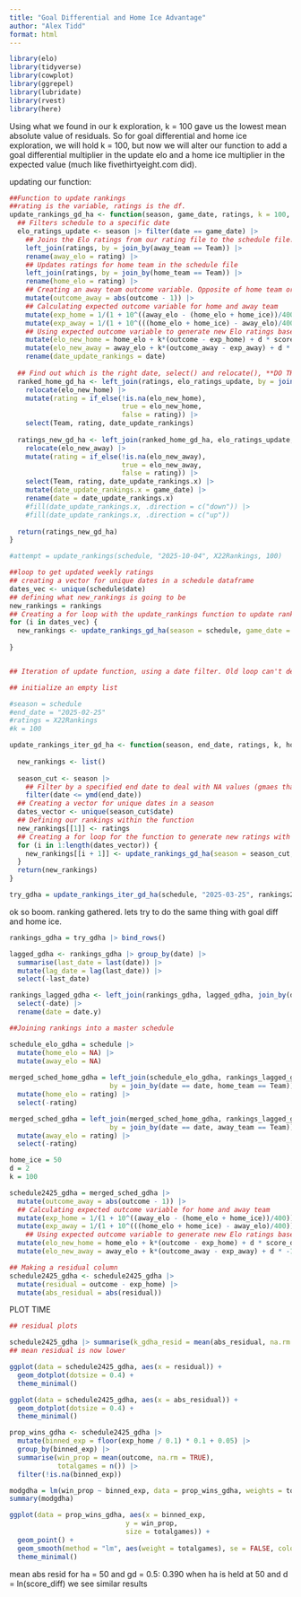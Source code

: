 ```yaml
---
title: "Goal Differential and Home Ice Advantage"
author: "Alex Tidd"
format: html
---
```


```r
library(elo)
library(tidyverse)
library(cowplot)
library(ggrepel)
library(lubridate)
library(rvest)
library(here)
```

Using what we found in our k exploration, k = 100 gave us the lowest mean absolute value of residuals. So for goal differential and home ice exploration, we will hold k = 100, but now we will alter our function to add a goal differential multiplier in the update elo and a home ice multiplier in the expected value (much like fivethirtyeight.com did).

updating our function:
```r
##Function to update rankings
##rating is the variable, ratings is the df.
update_rankings_gd_ha <- function(season, game_date, ratings, k = 100, home_ice = 50, d = 0.5){
  ## Filters schedule to a specific date
  elo_ratings_update <- season |> filter(date == game_date) |>
    ## Joins the Elo ratings from our rating file to the schedule file. Puts updated ratings in the schedule
    left_join(ratings, by = join_by(away_team == Team)) |>
    rename(away_elo = rating) |>  
    ## Updates ratings for home team in the schedule file
    left_join(ratings, by = join_by(home_team == Team)) |>
    rename(home_elo = rating) |>
    ## Creating an away team outcome variable. Opposite of home team or same if tie.
    mutate(outcome_away = abs(outcome - 1)) |> 
    ## Calculating expected outcome variable for home and away team
    mutate(exp_home = 1/(1 + 10^((away_elo - (home_elo + home_ice))/400))) |>
    mutate(exp_away = 1/(1 + 10^(((home_elo + home_ice) - away_elo)/400))) |>
    ## Using expected outcome variable to generate new Elo ratings based on actual outcome and expected outcome
    mutate(elo_new_home = home_elo + k*(outcome - exp_home) + d * score_diff) |>
    mutate(elo_new_away = away_elo + k*(outcome_away - exp_away) + d * -1 * (score_diff)) |>
    rename(date_update_rankings = date)
  
  ## Find out which is the right date, select() and relocate(), **DO THIS FIRST**: try renaming date in one of the df to make less confusing (at start).
  ranked_home_gd_ha <- left_join(ratings, elo_ratings_update, by = join_by(Team == home_team)) |>
    relocate(elo_new_home) |>
    mutate(rating = if_else(!is.na(elo_new_home),
                            true = elo_new_home,
                            false = rating)) |>
    select(Team, rating, date_update_rankings)
  
  ratings_new_gd_ha <- left_join(ranked_home_gd_ha, elo_ratings_update, by = join_by(Team == away_team)) |>
    relocate(elo_new_away) |>
    mutate(rating = if_else(!is.na(elo_new_away),
                            true = elo_new_away,
                            false = rating)) |>
    select(Team, rating, date_update_rankings.x) |>
    mutate(date_update_rankings.x = game_date) |>
    rename(date = date_update_rankings.x)
    #fill(date_update_rankings.x, .direction = c("down")) |>
    #fill(date_update_rankings.x, .direction = c("up"))
  
  return(ratings_new_gd_ha)
}

#attempt = update_rankings(schedule, "2025-10-04", X22Rankings, 100)

##loop to get updated weekly ratings
## creating a vector for unique dates in a schedule dataframe
dates_vec <- unique(schedule$date)
## defining what new_rankings is going to be
new_rankings = rankings
## Creating a for loop with the update_rankings function to update rankings up to a specified date
for (i in dates_vec) {
  new_rankings <- update_rankings_gd_ha(season = schedule, game_date = i, ratings = new_rankings, k = 100, home_ice = 50, d = 0.5)
  
}


## Iteration of update function, using a date filter. Old loop can't deal with NA Values

## initialize an empty list

#season = schedule
#end_date = "2025-02-25"
#ratings = X22Rankings
#k = 100

update_rankings_iter_gd_ha <- function(season, end_date, ratings, k, home_ice, d){
  
  new_rankings <- list()
  
  season_cut <- season |> 
    ## Filter by a specified end date to deal with NA values (gmaes that have yet to be played)
    filter(date <= ymd(end_date))
  ## Creating a vector for unique dates in a season
  dates_vector <- unique(season_cut$date)
  ## Defining our rankings within the function
  new_rankings[[1]] <- ratings
  ## Creating a for loop for the function to generate new ratings with the updtae_rankings function
  for (i in 1:length(dates_vector)) {
    new_rankings[[i + 1]] <- update_rankings_gd_ha(season = season_cut, game_date = dates_vector[i], ratings = new_rankings[[i]], k = k, home_ice = 50, d = 0.5)
  }
  return(new_rankings)
}
```

```r
try_gdha = update_rankings_iter_gd_ha(schedule, "2025-03-25", rankings2324, 100, home_ice = 50, d = 2)
```

ok so boom. ranking gathered. lets try to do the same thing with goal diff and home ice. 

```r
rankings_gdha = try_gdha |> bind_rows()

lagged_gdha <- rankings_gdha |> group_by(date) |>
  summarise(last_date = last(date)) |>
  mutate(lag_date = lag(last_date)) |>
  select(-last_date)

rankings_lagged_gdha <- left_join(rankings_gdha, lagged_gdha, join_by(date == lag_date)) |>
  select(-date) |>
  rename(date = date.y)

##Joining rankings into a master schedule

schedule_elo_gdha = schedule |>
  mutate(home_elo = NA) |>
  mutate(away_elo = NA)
  
merged_sched_home_gdha = left_join(schedule_elo_gdha, rankings_lagged_gdha, 
                         by = join_by(date == date, home_team == Team)) |>
  mutate(home_elo = rating) |>
  select(-rating)

merged_sched_gdha = left_join(merged_sched_home_gdha, rankings_lagged_gdha,
                         by = join_by(date == date, away_team == Team)) |>
  mutate(away_elo = rating) |>
  select(-rating)

home_ice = 50
d = 2
k = 100

schedule2425_gdha = merged_sched_gdha |>
  mutate(outcome_away = abs(outcome - 1)) |> 
  ## Calculating expected outcome variable for home and away team
  mutate(exp_home = 1/(1 + 10^((away_elo - (home_elo + home_ice))/400))) |>
  mutate(exp_away = 1/(1 + 10^(((home_elo + home_ice) - away_elo)/400))) |>
    ## Using expected outcome variable to generate new Elo ratings based on actual outcome and expected outcome
  mutate(elo_new_home = home_elo + k*(outcome - exp_home) + d * score_diff) |>
  mutate(elo_new_away = away_elo + k*(outcome_away - exp_away) + d * -1 * (score_diff))

## Making a residual column
schedule2425_gdha <- schedule2425_gdha |>
  mutate(residual = outcome - exp_home) |>
  mutate(abs_residual = abs(residual))
```

PLOT TIME
```r
## residual plots

schedule2425_gdha |> summarise(k_gdha_resid = mean(abs_residual, na.rm = TRUE))
## mean residual is now lower

ggplot(data = schedule2425_gdha, aes(x = residual)) +
  geom_dotplot(dotsize = 0.4) +
  theme_minimal()

ggplot(data = schedule2425_gdha, aes(x = abs_residual)) +
  geom_dotplot(dotsize = 0.4) +
  theme_minimal()

prop_wins_gdha <- schedule2425_gdha |>
  mutate(binned_exp = floor(exp_home / 0.1) * 0.1 + 0.05) |>
  group_by(binned_exp) |>
  summarise(win_prop = mean(outcome, na.rm = TRUE), 
            totalgames = n()) |> 
  filter(!is.na(binned_exp))

modgdha = lm(win_prop ~ binned_exp, data = prop_wins_gdha, weights = totalgames)
summary(modgdha)

ggplot(data = prop_wins_gdha, aes(x = binned_exp, 
                             y = win_prop,
                             size = totalgames)) +
  geom_point() +
  geom_smooth(method = "lm", aes(weight = totalgames), se = FALSE, color = "gold") +
  theme_minimal()
```
mean abs resid for ha = 50 and gd = 0.5: 0.390
when ha is held at 50 and d = ln(score_diff) we see similar results


